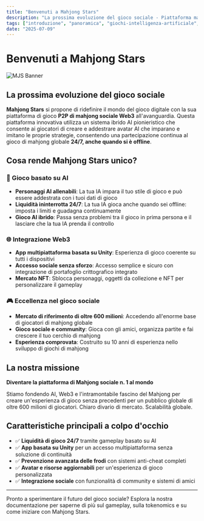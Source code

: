 ```yaml
---
title: "Benvenuti a Mahjong Stars"
description: "La prossima evoluzione del gioco sociale - Piattaforma mahjong Web3 basata su AI con gameplay 24/7"
tags: ["introduzione", "panoramica", "giochi-intelligenza-artificiale", "web3", "giochi-sociali"]
date: "2025-07-09"
---
```



# Benvenuti a Mahjong Stars

![MJS Banner](/static/images/banner.png)

## La prossima evoluzione del gioco sociale

**Mahjong Stars** si propone di ridefinire il mondo del gioco digitale con la sua piattaforma di gioco **P2P di mahjong sociale Web3** all'avanguardia. Questa piattaforma innovativa utilizza un sistema ibrido AI pionieristico che consente ai giocatori di creare e addestrare avatar AI che imparano e imitano le proprie strategie, consentendo una partecipazione continua al gioco di mahjong globale **24/7, anche quando si è offline**.

## Cosa rende Mahjong Stars unico?

### 🤖 Gioco basato su AI
- **Personaggi AI allenabili**: La tua IA impara il tuo stile di gioco e può essere addestrata con i tuoi dati di gioco
- **Liquidità ininterrotta 24/7**: La tua IA gioca anche quando sei offline: imposta i limiti e guadagna continuamente
- **Gioco AI ibrido**: Passa senza problemi tra il gioco in prima persona e il lasciare che la tua IA prenda il controllo


### 🌐 Integrazione Web3
- **App multipiattaforma basata su Unity**: Esperienza di gioco coerente su tutti i dispositivi
- **Accesso sociale senza sforzo**: Accesso semplice e sicuro con integrazione di portafoglio crittografico integrato
- **Mercato NFT**: Sblocca personaggi, oggetti da collezione e NFT per personalizzare il gameplay

### 🎮 Eccellenza nel gioco sociale
- **Mercato di riferimento di oltre 600 milioni**: Accedendo all'enorme base di giocatori di mahjong globale
- **Gioco sociale e community**: Gioca con gli amici, organizza partite e fai crescere il tuo cerchio di mahjong
- **Esperienza comprovata**: Costruito su 10 anni di esperienza nello sviluppo di giochi di mahjong

## La nostra missione

**Diventare la piattaforma di Mahjong sociale n. 1 al mondo**

Stiamo fondendo AI, Web3 e l'intramontabile fascino del Mahjong per creare un'esperienza di gioco senza precedenti per un pubblico globale di oltre 600 milioni di giocatori. Chiaro divario di mercato. Scalabilità globale.

## Caratteristiche principali a colpo d'occhio

- ✅ **Liquidità di gioco 24/7** tramite gameplay basato su AI
- ✅ **App basata su Unity** per un accesso multipiattaforma senza soluzione di continuità
- ✅ **Prevenzione avanzata delle frodi** con sistemi anti-cheat completi
- ✅ **Avatar e risorse aggiornabili** per un'esperienza di gioco personalizzata
- ✅ **Integrazione sociale** con funzionalità di community e sistemi di amici

---

Pronto a sperimentare il futuro del gioco sociale? Esplora la nostra documentazione per saperne di più sul gameplay, sulla tokenomics e su come iniziare con Mahjong Stars.